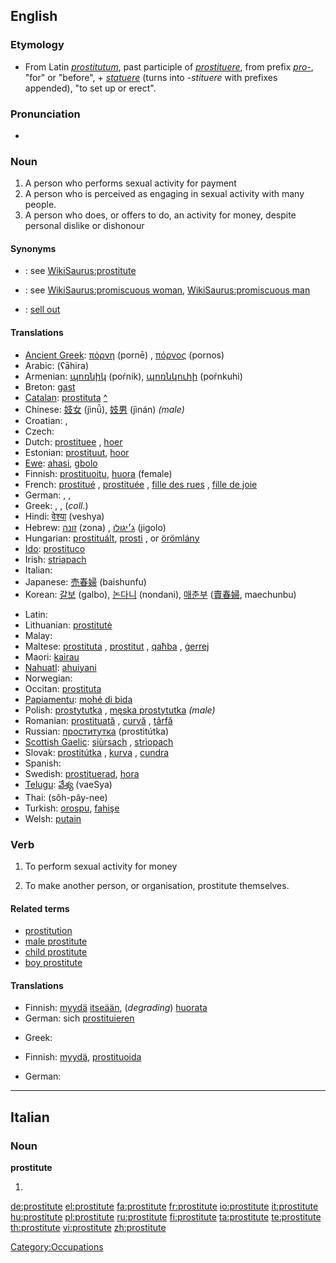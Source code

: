 ==English==
{{wikipedia}}

===Etymology===
* From Latin ''[[prostitutum]]'', past participle of ''[[prostituere]]'', from prefix ''[[pro-]]'', "for" or "before", + ''[[statuere]]'' (turns into ''-stituere'' with prefixes appended), "to set up or erect".

===Pronunciation===
* {{audio|en-us-prostitute.ogg|Audio (US)}}

===Noun===
{{en-noun}}

# A person who performs sexual activity for payment
# A person who is perceived as engaging in sexual activity with many people.
# A person who does, or offers to do, an activity for money, despite personal dislike or dishonour

====Synonyms====
* {{italbrac|person who performs sexual activity for payment}}: see [[WikiSaurus:prostitute]]
* {{italbrac|person perceived as engaging in sexual activity}}: see [[WikiSaurus:promiscuous woman]], [[WikiSaurus:promiscuous man]]
* {{italbrac|person who does an activity for money}}: [[sell out]]

====Translations====
{{top}}
* [[Ancient Greek]]: [[πόρνη]] (pornē) {{f}}, [[πόρνος]] (pornos) {{m}}
* Arabic: {{Arab|[[عاهرة]]}} (ʕāhira) {{f}}
* Armenian: [[պոռնիկ]] (poŕnik), [[պոռնկուհի]] (poŕnkuhi)
* Breton: [[gast]] {{f}}
* [[Catalan]]: [[prostituta]] {{f}} [[:ca:prostituta|^]]
* Chinese: [[妓女]] (jìnǚ), [[妓男]] (jìnán) ''(male)''
* Croatian: {{t-|hr|prostitutka|f|alt=pròstitūtka}}, {{t-|hr|kurva|f|alt=kȗrva}}
* Czech: {{t-|cs|prostitutka|f}}
* Dutch: [[prostituee]] {{f}}, [[hoer]] {{f}}
* Estonian: [[prostituut]], [[hoor]]
* [[Ewe]]: [[ahasi]], [[gbolo]]
* Finnish: [[prostituoitu]], [[huora]] (female)
* French: [[prostitué]] {{m}}, [[prostituée]] {{f}}, [[fille des rues]] {{f}}, [[fille de joie]] {{f}}
* German: {{t+|de|Prostituierte|m|f}}, {{t+|de|Hure|f}}, {{t-|de|Dirne|f}}
* Greek: {{t|el|πόρνη|f|tr=pórni|sc=Grek}}, {{t|el|πόρνος|m|tr=pórnos|sc=Grek}}, {{t|el|πουτάνα|f|tr=putána|sc=Grek}} (''coll.'')
* Hindi: [[वेश्या]] (veshya)
* Hebrew: [[זונה]] (zona) {{f}}, [[ג׳יגולו]] (jigolo) {{m}}
* Hungarian: [[prostituált]], [[prosti]] {{f}}, or [[örömlány]] {{f}}
* [[Ido]]: [[prostituco]]
* Irish: [[striapach]] {{f}}
* Italian: {{t+|it|prostituta|f}}
* Japanese: [[売春婦]] (baishunfu)
* Korean: [[갈보]] (galbo), [[논다니]] (nondani), [[매춘부]] ([[賣春婦]], maechunbu)
{{mid}}
* Latin: {{t-|la|meretrix|f}}
* Lithuanian: [[prostitutė]] {{f}}
* Malay: {{t-|ms|pelacur|xs=Malay}}
* Maltese: [[prostituta]] {{f}}, [[prostitut]] {{m}}, [[qaħba]] {{f}}, [[ġerrej]] {{m}}
* Maori: [[kairau]]
* [[Nahuatl]]: [[ahuiyani]]
* Norwegian: {{t-|no|prostituert|m}}
* Occitan: [[prostituta#Occitan|prostituta]] {{f}}
* [[Papiamentu]]: [[mohé di bida]]
* Polish: [[prostytutka]] {{f}}, [[męska prostytutka]] ''(male)''
* Romanian: [[prostituată]] {{f}}, [[curvă]] {{f}}, [[târfă]] {{f}}
* Russian: [[проститутка]] (prostitútka) {{f}}
* [[Scottish Gaelic]]: [[siùrsach]] {{f}}, [[strìopach]] {{f}}
* Slovak: [[prostitútka#Slovak|prostitútka]] {{f}}, [[kurva#Slovak|kurva]] {{f}}, [[cundra#Slovak|cundra]] {{f}}
* Spanish: {{t+|es|prostituta|f}}
* Swedish: [[prostituerad]], [[hora]]
* [[Telugu]]: [[వేశ్య]] (vaeSya)
* Thai: {{Thai|[[โสเภณี]]}} (sŏh-pây-nee)
* Turkish: [[orospu]], [[fahişe]]
* Welsh: [[putain]] {{f}}
{{bottom}}

===Verb===
{{en-verb|prostitut|ing}}

# {{context|transitive|usually reflexively}} To perform sexual activity for money
# {{transitive}} To make another person, or organisation, prostitute themselves.

====Related terms====
* [[prostitution]]
* [[male prostitute]]
* [[child prostitute]]
* [[boy prostitute]]

====Translations====
{{trans-top|To perform sexual activity for money}}
* Finnish: [[myydä]] [[itsensä|itseään]], (''degrading'') [[huorata]]
* German: sich [[prostituieren]]
{{trans-mid}}
* Greek: {{t|el|εκπορνεύomai|tr=ekpornévomai|sc=Grek}}
{{trans-bottom}}

{{trans-top|To make another person, or organisation, prostitute themselves}}
* Finnish: [[myydä]], [[prostituoida]]
{{trans-mid}}
* German: {{t-|de|prostituieren}}
{{trans-bottom}}

[[Category:Occupations]]

----

==Italian==

===Noun===
'''prostitute''' {{f}}

# {{plural of|[[prostituta]]|lang=Italian}}

[[de:prostitute]]
[[el:prostitute]]
[[fa:prostitute]]
[[fr:prostitute]]
[[io:prostitute]]
[[it:prostitute]]
[[hu:prostitute]]
[[pl:prostitute]]
[[ru:prostitute]]
[[fi:prostitute]]
[[ta:prostitute]]
[[te:prostitute]]
[[th:prostitute]]
[[vi:prostitute]]
[[zh:prostitute]]